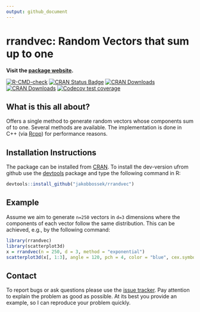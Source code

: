 ```yaml
---
output: github_document
---
```


# rrandvec: Random Vectors that sum up to one

**Visit the [package website](https://jakobbossek.github.io/rrandvec/).**

<!-- badges: start -->
[![R-CMD-check](https://github.com/jakobbossek/rrandvec/workflows/R-CMD-check/badge.svg)](https://github.com/jakobbossek/rrandvec/actions)
[![CRAN Status Badge](http://www.r-pkg.org/badges/version/rrandvec)](https://CRAN.R-project.org/package=rrandvec)
[![CRAN Downloads](http://cranlogs.r-pkg.org/badges/rrandvec)](https://CRAN.R-project.org/package=rrandvec)
[![CRAN Downloads](http://cranlogs.r-pkg.org/badges/grand-total/rrandvec?color=orange)](https://CRAN.R-project.org/package=rrandvec)
[![Codecov test coverage](https://codecov.io/gh/jakobbossek/rrandvec/branch/main/graph/badge.svg)](https://app.codecov.io/gh/jakobbossek/rrandvec?branch=main)
<!-- badges: end -->


## What is this all about?

Offers a single method to generate random vectors whose components sum of to one. Several methods are available. The implementation is done in C++ (via [Rcpp](https://www.rcpp.org)) for performance reasons.

## Installation Instructions

The package can be installed from [CRAN](https://cran.r-project.org). To install the dev-version ufrom github use the [devtools](https://github.com/r-lib/devtools) package and type the following command in R:

```r
devtools::install_github("jakobbossek/rrandvec")
```

## Example

Assume we aim to generate `n=250` vectors in `d=3` dimensions where the components of each vector follow the same distribution. This can be achieved, e.g., by the following command:

```r
library(rrandvec)
library(scatterplot3d)
x = rrandvec(n = 250, d = 3, method = "exponential")
scatterplot3d(x[, 1:3], angle = 120, pch = 4, color = "blue", cex.symbols = 0.7, xlab = expression(x[1]), ylab = expression(x[2]), zlab = expression(x[3]))
```

## Contact

To report bugs or ask questions please use the [issue tracker](https://github.com/jakobbossek/rrandvec/issues). Pay attention to explain the problem as good as possible. At its best you provide an example, so I can reproduce your problem quickly.



